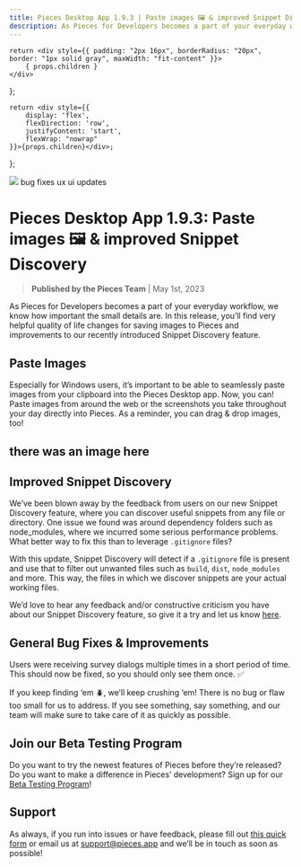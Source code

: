 ```yaml
---
title: Pieces Desktop App 1.9.3 | Paste images 🖼️ & improved Snippet Discovery
description: As Pieces for Developers becomes a part of your everyday workflow, we know how important the small details are. In this release, you’ll find very helpful quality of life changes for saving images to Pieces and improvements to our recently introduced Snippet Discovery feature.
---
```


    return <div style={{ padding: "2px 16px", borderRadius: "20px", border: "1px solid gray", maxWidth: "fit-content" }}>
        { props.children }
    </div>
};

    return <div style={{
        display: 'flex',
        flexDirection: 'row',
        justifyContent: 'start',
        flexWrap: "nowrap"
    }}>{props.children}</div>;
};

<link rel="canonical" href="https://code.pieces.app/updates/pieces-desktop-app-193-paste-images-improved-snippet-discovery" />

![](https://uploads-ssl.webflow.com/6143afec68f555387049efb3/635ac4841fc3c653cabc2c44_PFD1_9_3_c8ece25f5ac23bbc9166c430925343f1_2000.jpeg)
<GridFlexRow><Tag>bug fixes</Tag> <Tag>ux ui updates</Tag></GridFlexRow>

# Pieces Desktop App 1.9.3: Paste images 🖼️ & improved Snippet Discovery
> **Published by the Pieces Team** | May 1st, 2023

As Pieces for Developers becomes a part of your everyday workflow, we know how important the small details are. In this release, you’ll find very helpful quality of life changes for saving images to Pieces and improvements to our recently introduced Snippet Discovery feature.

## Paste Images
Especially for Windows users, it’s important to be able to seamlessly paste images from your clipboard into the Pieces Desktop app. Now, you can! Paste images from around the web or the screenshots you take throughout your day directly into Pieces. As a reminder, you can drag & drop images, too!

## there was an image here

## Improved Snippet Discovery
We’ve been blown away by the feedback from users on our new Snippet Discovery feature, where you can discover useful snippets from any file or directory.  One issue we found was around dependency folders such as node_modules, where we incurred some serious performance problems. What better way to fix this than to leverage <code>.gitignore</code> files?

With this update, Snippet Discovery will detect if a ```.gitignore``` file is present and use that to filter out unwanted files such as ```build```, ```dist```, ```node_modules``` and more. This way, the files in which we discover snippets are your actual working files.

We’d love to hear any feedback and/or constructive criticism you have about our Snippet Discovery feature, so give it a try and let us know <a href="https://getpieces.typeform.com/to/mCjBSIjF" target="_blank" rel="noopener noreferrer">here</a>.

## General Bug Fixes & Improvements
Users were receiving survey dialogs multiple times in a short period of time. This should now be fixed, so you should only see them once. ✅

If you keep finding ‘em 🪲, we’ll keep crushing ‘em! There is no bug or flaw too small for us to address. If you see something, say something, and our team will make sure to take care of it as quickly as possible.

## Join our Beta Testing Program
Do you want to try the newest features of Pieces before they’re released? Do you want to make a difference in Pieces’ development? Sign up for our <a href="https://getpieces.typeform.com/to/XGGlUqEI" target="_blank" rel="noopener noreferrer">Beta Testing Program</a>!

## Support
As always, if you run into issues or have feedback, please fill out <a href="https://getpieces.typeform.com/to/mCjBSIjF" target="_blank" rel="noopener noreferrer">this quick form</a> or email us at <a href="mailto:support@pieces.app" target="_blank" rel="noopener noreferrer">support@pieces.app</a> and we’ll be in touch as soon as possible!
